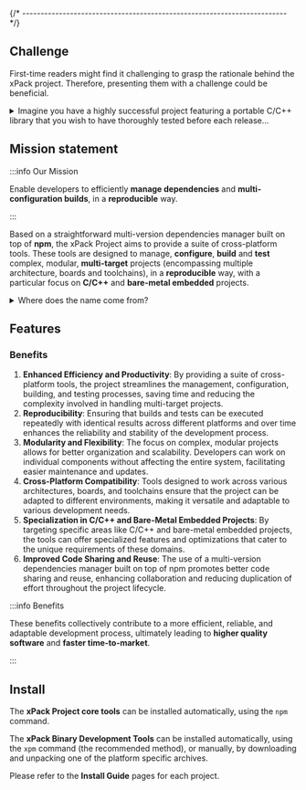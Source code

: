 


{/* ------------------------------------------------------------------------ */}

## Challenge

First-time readers might find it challenging to grasp the rationale behind the xPack project. Therefore, presenting them with a challenge could be beneficial.

<details>
<summary>Imagine you have a highly successful project featuring a portable C/C++ library that you wish to have thoroughly tested before each release...</summary>

... You already have a comprehensive set of unit tests and you aim to execute them across a wide range of configurations, platforms, and toolchains.

Thus, the challenge is to find a solution that allows you to:

- Perform the tests on Windows, macOS (x64/arm64), and GNU/Linux (x64/arm64).
- Run the tests on native platforms (Windows, macOS, GNU/Linux) as well as on various bare-metal embedded platforms (such as Cortex-M0/M3/M7/A15/A76, RISC-V 32/64-bit).
- Build the tests using multiple versions of GCC and Clang.
- Execute the tests on the local development machine and in widely-used CI/CD environments like GitHub Actions.


</details>

## Mission statement

:::info Our Mission

Enable developers to efficiently **manage dependencies**
and **multi-configuration builds**, in a **reproducible** way.

:::

Based on a straightforward multi-version dependencies manager
built on top of **npm**, the xPack Project aims to provide a
suite of cross-platform tools. These tools are designed to manage,
**configure**, **build** and **test** complex, modular,
**multi-target** projects (encompassing multiple architecture,
boards and toolchains), in a **reproducible** way, with a
particular focus on **C/C++** and **bare-metal embedded** projects.

<details>
<summary>Where does the name come from?</summary>

Initially, the _x_ prefix used in most names came from _eXtended_.
Therefore **xPack**, pronounced _**ɛks-pæk**_, were understood as
a form of _eXtended Packages_. Similarly, **xpm** was seen as an
extended npm, and **xcdl** as an extended CDL.

Later, the meaning of **xPack** was considered to be more accurately
described as an **xpm package**.

From the programming language perspective, another way to explain
the name would be _Any Type Package_. This suggests that, unlike
npm packages (which are essentially JavaScript packages), xPacks
are more general and not restricted to a specific programming language.
</details>

## Features

<XpmXcdlFeatures />

### Benefits

1. **Enhanced Efficiency and Productivity**: By providing a suite of
cross-platform tools, the project streamlines the management,
configuration, building, and testing processes, saving time
and reducing the complexity involved in handling multi-target projects.
2. **Reproducibility**: Ensuring that builds and tests can be
executed repeatedly with identical results across different
platforms and over time enhances the reliability and stability
of the development process.
3. **Modularity and Flexibility**: The focus on complex, modular
projects allows for better organization and scalability. Developers
can work on individual components without affecting the entire
system, facilitating easier maintenance and updates.
4. **Cross-Platform Compatibility**: Tools designed to work across
various architectures, boards, and toolchains ensure that the
project can be adapted to different environments, making it
versatile and adaptable to various development needs.
5. **Specialization in C/C++ and Bare-Metal Embedded Projects**:
By targeting specific areas like C/C++ and bare-metal embedded
projects, the tools can offer specialized features and optimizations
that cater to the unique requirements of these domains.
6. **Improved Code Sharing and Reuse**: The use of a multi-version
dependencies manager built on top of npm promotes better code sharing
and reuse, enhancing collaboration and reducing duplication of effort
throughout the project lifecycle.


:::info Benefits

These benefits collectively contribute to a more efficient,
reliable, and adaptable development process, ultimately
leading to **higher quality software** and **faster time-to-market**.

:::

## Install

The **xPack Project core tools** can be installed automatically,
using the `npm` command.

The **xPack Binary Development Tools** can be installed automatically,
using the `xpm` command
(the recommended method), or manually, by downloading and unpacking one of the
platform specific archives.

Please refer to the **Install Guide** pages for each project.

